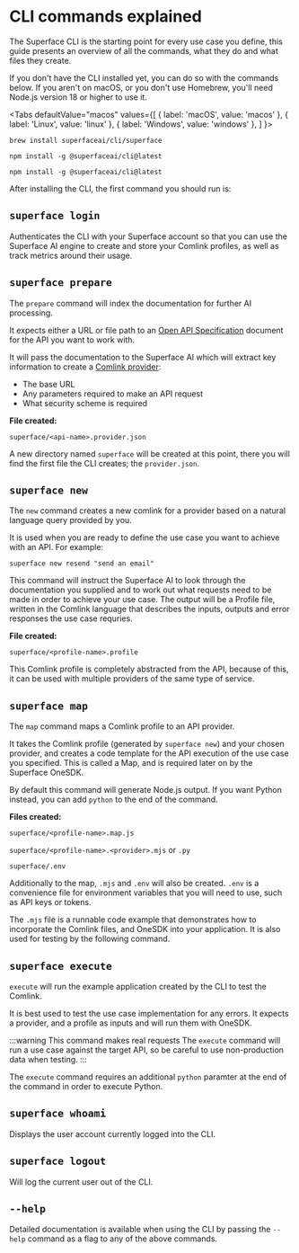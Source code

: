 
# CLI commands explained

The Superface CLI is the starting point for every use case you define, this guide presents an overview of all the commands, what they do and what files they create.

If you don't have the CLI installed yet, you can do so with the commands below. If you aren't on macOS, or you don't use Homebrew, you'll need Node.js version 18 or higher to use it.

<Tabs
  defaultValue="macos"
  values={[
    { label: 'macOS', value: 'macos' },
    { label: 'Linux', value: 'linux' },
    { label: 'Windows', value: 'windows' },
  ]
}>

<TabItem value="macos">

```shell title="Install with Homebrew"
brew install superfaceai/cli/superface
```

</TabItem>
<TabItem value="linux">

```shell title="Install with NPM"
npm install -g @superfaceai/cli@latest
```

</TabItem>
<TabItem value="windows">

```shell title="Install with NPM"
npm install -g @superfaceai/cli@latest
```

</TabItem>
</Tabs>

After installing the CLI, the first command you should run is:

## `superface login`

Authenticates the CLI with your Superface account so that you can use the Superface AI engine to create and store your Comlink profiles, as well as track metrics around their usage.

## `superface prepare`

The `prepare` command will index the documentation for further AI processing.

It expects either a URL or file path to an [Open API Specification](https://spec.openapis.org/oas/latest.html) document for the API you want to work with.

It will pass the documentation to the Superface AI which will extract key information to create a [Comlink provider](/docs/basics/what-are-comlinks):

- The base URL
- Any parameters required to make an API request
- What security scheme is required

**File created:**

`superface/<api-name>.provider.json`

A new directory named `superface` will be created at this point, there you will find the first file the CLI creates; the `provider.json`.

## `superface new`

The `new` command creates a new comlink for a provider based on a natural language query provided by you.

It is used when you are ready to define the use case you want to achieve with an API. For example:

`superface new resend "send an email"`

This command will instruct the Superface AI to look through the documentation you supplied and to work out what requests need to be made in order to achieve your use case. The output will be a Profile file, written in the Comlink language that describes the inputs, outputs and error responses the use case requries.

**File created:**

`superface/<profile-name>.profile`

This Comlink profile is completely abstracted from the API, because of this, it can be used with multiple providers of the same type of service.

## `superface map`

The `map` command maps a Comlink profile to an API provider.

It takes the Comlink profile (generated by `superface new`) and your chosen provider, and creates a code template for the API execution of the use case you specified. This is called a Map, and is required later on by the Superface OneSDK.

By default this command will generate Node.js output. If you want Python instead, you can add `python` to the end of the command.

**Files created:**

`superface/<profile-name>.map.js`

`superface/<profile-name>.<provider>.mjs` or `.py`

`superface/.env`

Additionally to the map, `.mjs` and `.env` will also be created. `.env` is a convenience file for environment variables that you will need to use, such as API keys or tokens.

The `.mjs` file is a runnable code example that demonstrates how to incorporate the Comlink files, and OneSDK into your application. It is also used for testing by the following command.

## `superface execute`

`execute` will run the example application created by the CLI to test the Comlink.

It is best used to test the use case implementation for any errors. It expects a provider, and a profile as inputs and will run them with OneSDK.

:::warning This command makes real requests
The `execute` command will run a use case against the target API, so be careful to use non-production data when testing.
:::

The `execute` command requires an additional `python` paramter at the end of the command in order to execute Python.

## `superface whoami`

Displays the user account currently logged into the CLI.

## `superface logout`

Will log the current user out of the CLI.

## `--help`

Detailed documentation is available when using the CLI by passing the `--help` command as a flag to any of the above commands.
